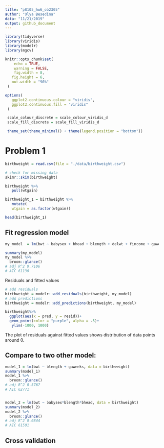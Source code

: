 ```yaml
---
title: "p8105_hw6_ob2305"
author: "Olya Besedina"
data: "11/21/2019"
output: github_document
---
```

  
```r
library(tidyverse)
library(viridis)
library(modelr)
library(mgcv)

knitr::opts_chunk$set(
 	echo = TRUE,
 	warning = FALSE,
 	fig.width = 8, 
   fig.height = 6,
   out.width = "90%"
 )

options(
   ggplot2.continuous.colour = "viridis",
   ggplot2.continuous.fill = "viridis"
 )

 scale_colour_discrete = scale_colour_viridis_d
 scale_fill_discrete = scale_fill_viridis_d

 theme_set(theme_minimal() + theme(legend.position = "bottom"))
```

# Problem 1

```r
birthweight = read.csv(file = "./data/birthweight.csv")

# check for missing data
skimr::skim(birthweight)

birthweight %>% 
   pull(wtgain)

birthweight_1 = birthweight %>% 
   mutate(
   wtgain = as.factor(wtgain))

head(birthweight_1)
```

## Fit regression model

```r
my_model  = lm(bwt ~ babysex + bhead + blength + delwt + fincome + gaweeks + mheight + momage + mrace + parity + ppbmi + smoken, data = birthweight_1)

summary(my_model)
my_model %>% 
  broom::glance()
# adj R^2 0.7106
# AIC 61130
```

Residuals and fitted values

```r
# add residuals
birthweight = modelr::add_residuals(birthweight, my_model) 
# add predictions
birthweight = modelr::add_predictions(birthweight, my_model)

birthweight%>%
  ggplot(aes(x = pred, y = resid))+
  geom_point(color = "purple", alpha = .5)+
   ylim(-1000, 1000)
```

The plot of residuals against fitted values shows distribution of data points around 0. 


## Compare to two other model:

```r
model_1 = lm(bwt ~ blength + gaweeks, data = birthweight)
summary(model_1)
model_1 %>% 
  broom::glance()
# adj R^2 0.5767
# AIC 62771


model_2 = lm(bwt ~ babysex*blength*bhead, data = birthweight)
summary(model_2)
model_2 %>% 
  broom::glance()
# adj R^2 0.6844
# AIC 61501
```

## Cross validation

```r

```











